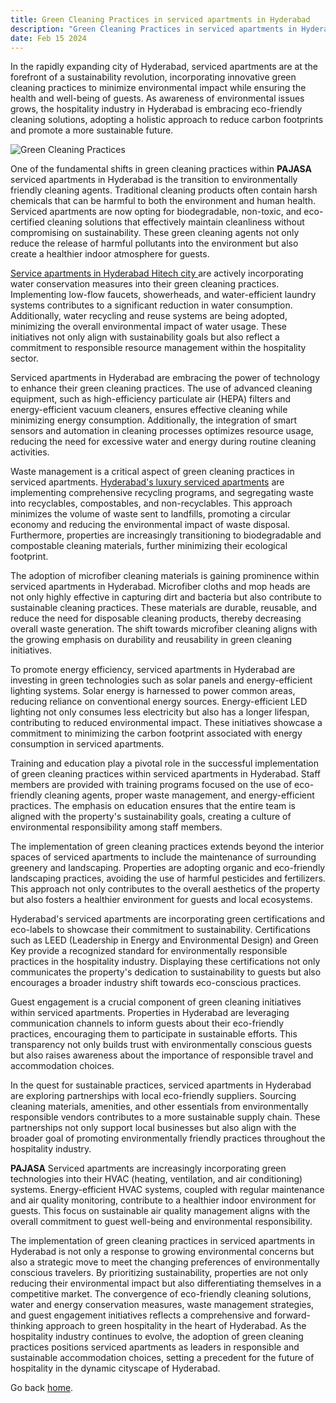 ```yaml
---
title: Green Cleaning Practices in serviced apartments in Hyderabad
description: "Green Cleaning Practices in serviced apartments in Hyderabad"
date: Feb 15 2024
---
```


In the rapidly expanding city of Hyderabad, serviced apartments are at the forefront of a sustainability revolution, incorporating innovative green cleaning practices to minimize environmental impact while ensuring the health and well-being of guests. As awareness of environmental issues grows, the hospitality industry in Hyderabad is embracing eco-friendly cleaning solutions, adopting a holistic approach to reduce carbon footprints and promote a more sustainable future.

![Green Cleaning Practices](/images/green-city-post-1.png)

One of the fundamental shifts in green cleaning practices within **PAJASA** serviced apartments in Hyderabad is the transition to environmentally friendly cleaning agents. Traditional cleaning products often contain harsh chemicals that can be harmful to both the environment and human health. Serviced apartments are now opting for biodegradable, non-toxic, and eco-certified cleaning solutions that effectively maintain cleanliness without compromising on sustainability. These green cleaning agents not only reduce the release of harmful pollutants into the environment but also create a healthier indoor atmosphere for guests.
 
[Service apartments in Hyderabad Hitech city ](https://www.pajasaapartments.com/in/hyderabad/hi-tech-city/) are actively incorporating water conservation measures into their green cleaning practices. Implementing low-flow faucets, showerheads, and water-efficient laundry systems contributes to a significant reduction in water consumption. Additionally, water recycling and reuse systems are being adopted, minimizing the overall environmental impact of water usage. These initiatives not only align with sustainability goals but also reflect a commitment to responsible resource management within the hospitality sector.
 
Serviced apartments in Hyderabad are embracing the power of technology to enhance their green cleaning practices. The use of advanced cleaning equipment, such as high-efficiency particulate air (HEPA) filters and energy-efficient vacuum cleaners, ensures effective cleaning while minimizing energy consumption. Additionally, the integration of smart sensors and automation in cleaning processes optimizes resource usage, reducing the need for excessive water and energy during routine cleaning activities.
 
Waste management is a critical aspect of green cleaning practices in serviced apartments. [Hyderabad's luxury serviced apartments](https://www.pajasaapartments.com/in/hyderabad/hitec-city/) are implementing comprehensive recycling programs, and segregating waste into recyclables, compostables, and non-recyclables. This approach minimizes the volume of waste sent to landfills, promoting a circular economy and reducing the environmental impact of waste disposal. Furthermore, properties are increasingly transitioning to biodegradable and compostable cleaning materials, further minimizing their ecological footprint.
 
The adoption of microfiber cleaning materials is gaining prominence within serviced apartments in Hyderabad. Microfiber cloths and mop heads are not only highly effective in capturing dirt and bacteria but also contribute to sustainable cleaning practices. These materials are durable, reusable, and reduce the need for disposable cleaning products, thereby decreasing overall waste generation. The shift towards microfiber cleaning aligns with the growing emphasis on durability and reusability in green cleaning initiatives.
 
To promote energy efficiency, serviced apartments in Hyderabad are investing in green technologies such as solar panels and energy-efficient lighting systems. Solar energy is harnessed to power common areas, reducing reliance on conventional energy sources. Energy-efficient LED lighting not only consumes less electricity but also has a longer lifespan, contributing to reduced environmental impact. These initiatives showcase a commitment to minimizing the carbon footprint associated with energy consumption in serviced apartments.
 
Training and education play a pivotal role in the successful implementation of green cleaning practices within serviced apartments in Hyderabad. Staff members are provided with training programs focused on the use of eco-friendly cleaning agents, proper waste management, and energy-efficient practices. The emphasis on education ensures that the entire team is aligned with the property's sustainability goals, creating a culture of environmental responsibility among staff members.
 
The implementation of green cleaning practices extends beyond the interior spaces of serviced apartments to include the maintenance of surrounding greenery and landscaping. Properties are adopting organic and eco-friendly landscaping practices, avoiding the use of harmful pesticides and fertilizers. This approach not only contributes to the overall aesthetics of the property but also fosters a healthier environment for guests and local ecosystems.
 
Hyderabad's serviced apartments are incorporating green certifications and eco-labels to showcase their commitment to sustainability. Certifications such as LEED (Leadership in Energy and Environmental Design) and Green Key provide a recognized standard for environmentally responsible practices in the hospitality industry. Displaying these certifications not only communicates the property's dedication to sustainability to guests but also encourages a broader industry shift towards eco-conscious practices.
 
Guest engagement is a crucial component of green cleaning initiatives within serviced apartments. Properties in Hyderabad are leveraging communication channels to inform guests about their eco-friendly practices, encouraging them to participate in sustainable efforts. This transparency not only builds trust with environmentally conscious guests but also raises awareness about the importance of responsible travel and accommodation choices.
 
In the quest for sustainable practices, serviced apartments in Hyderabad are exploring partnerships with local eco-friendly suppliers. Sourcing cleaning materials, amenities, and other essentials from environmentally responsible vendors contributes to a more sustainable supply chain. These partnerships not only support local businesses but also align with the broader goal of promoting environmentally friendly practices throughout the hospitality industry.
 
**PAJASA** Serviced apartments are increasingly incorporating green technologies into their HVAC (heating, ventilation, and air conditioning) systems. Energy-efficient HVAC systems, coupled with regular maintenance and air quality monitoring, contribute to a healthier indoor environment for guests. This focus on sustainable air quality management aligns with the overall commitment to guest well-being and environmental responsibility.
 
The implementation of green cleaning practices in serviced apartments in Hyderabad is not only a response to growing environmental concerns but also a strategic move to meet the changing preferences of environmentally conscious travelers. By prioritizing sustainability, properties are not only reducing their environmental impact but also differentiating themselves in a competitive market. The convergence of eco-friendly cleaning solutions, water and energy conservation measures, waste management strategies, and guest engagement initiatives reflects a comprehensive and forward-thinking approach to green hospitality in the heart of Hyderabad. As the hospitality industry continues to evolve, the adoption of green cleaning practices positions serviced apartments as leaders in responsible and sustainable accommodation choices, setting a precedent for the future of hospitality in the dynamic cityscape of Hyderabad.

Go back [home](/).
